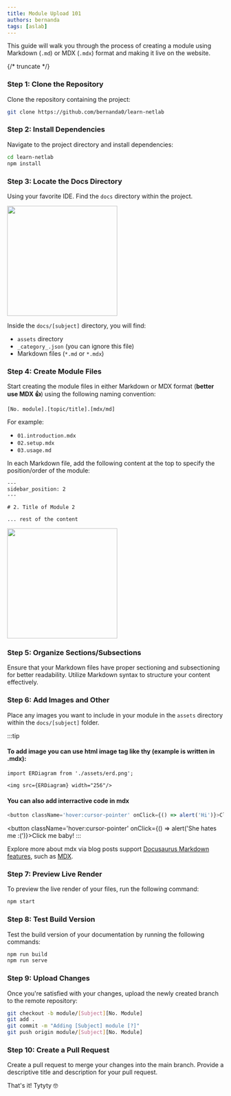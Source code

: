 ```yaml
---
title: Module Upload 101
authors: bernanda
tags: [aslab]
---
```




This guide will walk you through the process of creating a module using Markdown (`.md`) or MDX (`.mdx`) format and making it live on the website.

{/* truncate */}

### Step 1: Clone the Repository

Clone the repository containing the project:

```bash
git clone https://github.com/bernanda0/learn-netlab
```

### Step 2: Install Dependencies

Navigate to the project directory and install dependencies:

```bash
cd learn-netlab
npm install
```

### Step 3: Locate the Docs Directory

Using your favorite IDE. Find the `docs` directory within the project. 

<img src={DocsDir} width="256"/>

Inside the `docs/[subject]` directory, you will find:
- `assets` directory
- `_category_.json` (you can ignore this file)
- Markdown files (`*.md` or `*.mdx`)

### Step 4: Create Module Files

Start creating the module files in either Markdown or MDX format (**better use MDX 👍**) using the following naming convention:

`[No. module].[topic/title].[mdx/md]`

For example:
- `01.introduction.mdx`
- `02.setup.mdx`
- `03.usage.md`

In each Markdown file, add the following content at the top to specify the position/order of the module:

```mdx
---
sidebar_position: 2
---

# 2. Title of Module 2

... rest of the content 
```

<img src={DocsPos} width="256"/>

### Step 5: Organize Sections/Subsections

Ensure that your Markdown files have proper sectioning and subsectioning for better readability. Utilize Markdown syntax to structure your content effectively.

### Step 6: Add Images and Other

Place any images you want to include in your module in the `assets` directory within the `docs/[subject]` folder.

:::tip

#### To add image you can use html image tag like thy (example is written in .mdx):

```mdx
import ERDiagram from './assets/erd.png';

<img src={ERDiagram} width="256"/>
```

#### You can also add interractive code in mdx

```js
<button className='hover:cursor-pointer' onClick={() => alert('Hi')}>Click me baby!</button>
```
<button className='hover:cursor-pointer' onClick={() => alert('She hates me :(')}>Click me baby!</button>
:::

Explore more about mdx via blog posts support [Docusaurus Markdown features](https://docusaurus.io/docs/markdown-features), such as [MDX](https://mdxjs.com/).

### Step 7: Preview Live Render

To preview the live render of your files, run the following command:

```bash
npm start
```

### Step 8: Test Build Version 

Test the build version of your documentation by running the following commands:

```bash
npm run build
npm run serve
```

### Step 9: Upload Changes

Once you're satisfied with your changes, upload the newly created branch to the remote repository:

```bash
git checkout -b module/[Subject][No. Module]
git add .
git commit -m "Adding [Subject] module [?]"
git push origin module/[Subject][No. Module]
```

### Step 10: Create a Pull Request

Create a pull request to merge your changes into the main branch. Provide a descriptive title and description for your pull request.


That's it! Tytyty 🤓